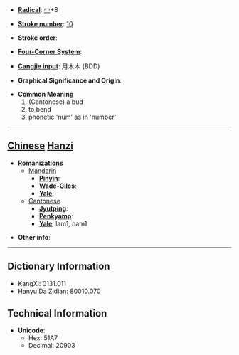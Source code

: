 * '''[[Wiktionary:Chinese radical index| Radical]]''': [[Wiktionary:Chinese radical index 冖|冖]]+8

* '''[[Wiktionary:Chinese total strokes index|Stroke number]]''': [[Wiktionary:Chinese total strokes index 10|10]]

* '''Stroke order''': 

* '''[[Wiktionary:Chinese four corner index|Four-Corner System]]''': 

* '''[[Wiktionary:Chinese Cangjie index|Cangjie input]]''': 月木木 (BDD)

* '''Graphical Significance and Origin''': 

* '''Common Meaning'''
*#(Cantonese) a bud
*# to bend
*# phonetic 'num' as in 'number'


----

== [[Chinese]] [[Hanzi]] ==

* '''Romanizations'''
** [[Mandarin]]
*** '''[[Pinyin]]''': 
*** '''[[Wade-Giles]]''': 
*** '''[[Yale]]''': 
**[[Cantonese]]
***'''[[Jyutping]]''':
***'''[[Penkyamp]]''': 
***'''[[Yale]]''': lam1, nam1

* '''Other info''': 

----

== Dictionary Information ==

* KangXi: 0131.011
* Hanyu Da Zidian: 80010.070

== Technical Information ==

* '''Unicode''':
** Hex: 51A7
** Decimal: 20903
